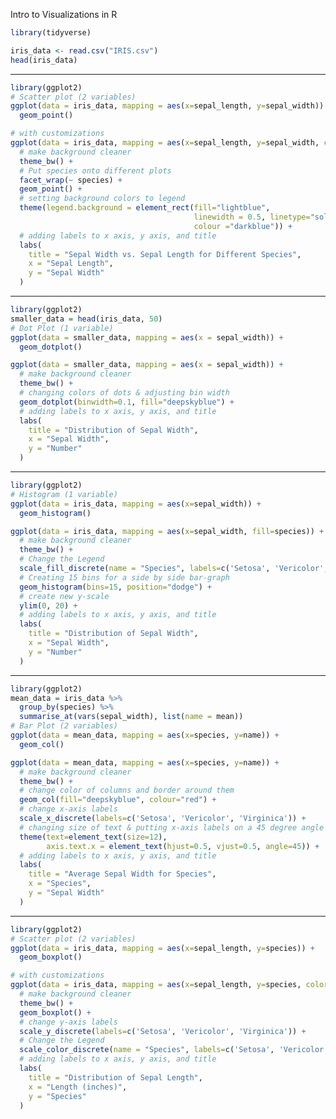 
Intro to Visualizations in R


```{r setup}
library(tidyverse)

iris_data <- read.csv("IRIS.csv")
head(iris_data)
```

------------------------------

```{r setup}
library(ggplot2)
# Scatter plot (2 variables)
ggplot(data = iris_data, mapping = aes(x=sepal_length, y=sepal_width)) +
  geom_point()
```

```{r setup}
# with customizations
ggplot(data = iris_data, mapping = aes(x=sepal_length, y=sepal_width, color = species)) +
  # make background cleaner
  theme_bw() +
  # Put species onto different plots
  facet_wrap(~ species) + 
  geom_point() + 
  # setting background colors to legend
  theme(legend.background = element_rect(fill="lightblue",
                                         linewidth = 0.5, linetype="solid", 
                                         colour ="darkblue")) +
  # adding labels to x axis, y axis, and title
  labs( 
    title = "Sepal Width vs. Sepal Length for Different Species",
    x = "Sepal Length",
    y = "Sepal Width"
  )
```

------------------------------

```{r setup}
library(ggplot2)
smaller_data = head(iris_data, 50)
# Dot Plot (1 variable)
ggplot(data = smaller_data, mapping = aes(x = sepal_width)) +
  geom_dotplot()
```

```{r setup}
ggplot(data = smaller_data, mapping = aes(x = sepal_width)) +
  # make background cleaner
  theme_bw() +
  # changing colors of dots & adjusting bin width
  geom_dotplot(binwidth=0.1, fill="deepskyblue") + 
  # adding labels to x axis, y axis, and title
  labs( 
    title = "Distribution of Sepal Width",
    x = "Sepal Width",
    y = "Number"
  )
```

------------------------------

```{r setup}
library(ggplot2)
# Histogram (1 variable)
ggplot(data = iris_data, mapping = aes(x=sepal_width)) +
  geom_histogram()
```

```{r setup}
ggplot(data = iris_data, mapping = aes(x=sepal_width, fill=species)) +
  # make background cleaner
  theme_bw() + 
  # Change the Legend
  scale_fill_discrete(name = "Species", labels=c('Setosa', 'Vericolor', 'Virginica')) + 
  # Creating 15 bins for a side by side bar-graph
  geom_histogram(bins=15, position="dodge") +
  # create new y-scale
  ylim(0, 20) +
  # adding labels to x axis, y axis, and title
  labs( 
    title = "Distribution of Sepal Width",
    x = "Sepal Width",
    y = "Number"
  )
```

------------------------------

```{r setup}
library(ggplot2)
mean_data = iris_data %>%
  group_by(species) %>%
  summarise_at(vars(sepal_width), list(name = mean))
# Bar Plot (2 variables)
ggplot(data = mean_data, mapping = aes(x=species, y=name)) +
  geom_col()
```

```{r setup}
ggplot(data = mean_data, mapping = aes(x=species, y=name)) +
  # make background cleaner
  theme_bw() +
  # change color of columns and border around them
  geom_col(fill="deepskyblue", colour="red") + 
  # change x-axis labels
  scale_x_discrete(labels=c('Setosa', 'Vericolor', 'Virginica')) + 
  # changing size of text & putting x-axis labels on a 45 degree angle
  theme(text=element_text(size=12),
        axis.text.x = element_text(hjust=0.5, vjust=0.5, angle=45)) +
  # adding labels to x axis, y axis, and title
  labs(
    title = "Average Sepal Width for Species",
    x = "Species",
    y = "Sepal Width"
  )
```

------------------------------

```{r setup}
library(ggplot2)
# Scatter plot (2 variables)
ggplot(data = iris_data, mapping = aes(x=sepal_length, y=species)) +
  geom_boxplot()
```

```{r setup}
# with customizations
ggplot(data = iris_data, mapping = aes(x=sepal_length, y=species, color = species)) +
  # make background cleaner
  theme_bw() +
  geom_boxplot() + 
  # change y-axis labels
  scale_y_discrete(labels=c('Setosa', 'Vericolor', 'Virginica')) + 
  # Change the Legend
  scale_color_discrete(name = "Species", labels=c('Setosa', 'Vericolor', 'Virginica')) +
  # adding labels to x axis, y axis, and title
  labs( 
    title = "Distribution of Sepal Length",
    x = "Length (inches)",
    y = "Species"
  )
```
